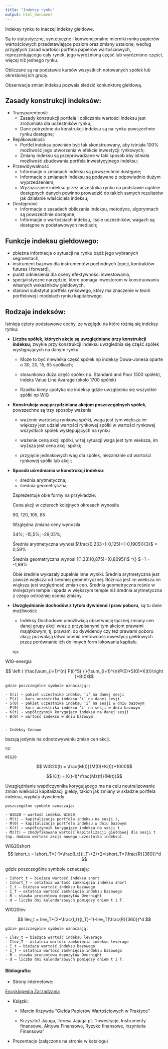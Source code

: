 ---
title: "Indeksy rynku"
output: html_document
---



Indeksy rynku to inaczej indeksy giełdowe.

Są to statystyczne, syntetyczne i konwencjonalne mierniki rynku papierów wartościowych przedstawiające poziom oraz zmiany ustalone, według przyjętych zasad wartości portfela papierów wartościowych, reprezentującego cały rynek, jego wyróżnioną część lub wyróżnione części, więcej niż jednego rynku.

Obliczane są na podstawie kursów wszystkich notowanych spółek lub określonej ich grupy. 

Obserwacja zmian indeksu pozwala śledzić koniunkturę giełdową.

## Zasady konstrukcji indeksów:##

- Transparentność
    - Zasady konstrukcji portfela i obliczania wartości indeksu jest zrozumiała dla uczestników rynku;
    - Dane potrzebne do konstrukcji indeksu są na rynku powszechnie rynku dostępne;

- Replikowalność
    - Portfel indeksu powinien być tak skonstruowany, aby istniała 100% możliwość jego utworzenia w efekcie inwestycji rynkowych;
    - Zmiany indeksu są przeprowadzane w taki sposób aby istniała możliwość zbudowania portfela inwestycyjnego indeksu;

- Przewidywalność
    - Informacje o zmianach indeksu są powszechnie dostępne;
    - Informacje o zmianach indeksu są podawane z odpowiednio dużym wyprzedzeniem;
    - Wyznaczanie indeksu przez uczestnika rynku na podstawie ogólnie dostępnych danych powinno prowadzić do takich samych rezultatów jak działanie właściciela indeksu;

- Dostępność
    - Informacje o zasadach obliczania indeksu, metodyce, algorytmach są powszechnie dostępne;
    - Informacje o wartościach indeksu, liście uczestników, wagach są dostępne w podstawowych mediach;

## Funkcje indeksu giełdowego:##


- zbieżna informacja o sytuacji na rynku bądź jego wybranych segmentach,
- instrument bazowy dla instrumentów pochodnych (opcji, kontraktów futures i forward),
- punkt odniesienia dla oceny efektywności inwestowania,
- specjalistyczne narzędzie, które pomaga inwestorom w konstruowaniu własnych wskaźników giełdowych,
- stanowi substytut portfela rynkowego, który ma znaczenie w teorii portfelowej i modelach rynku kapitałowego.


## Rodzaje indeksów:##

Istnieja cztery podstawowe cechy, ze względu na które różnią się indeksy rynku:

 - **Liczba spółek, których akcje są uwzględniane przy konstrukcji indeksu;**
  zwykle przy konstrukcji indeksu uwzglednia się część spółek występujących na danym rynku. 
  
    - Może to być niewielka część spółek np indeksy Dowa-Jonesa oparte o 30, 20, 15, 65 spółkach;
  
    - stosunkowo duża część spółek np. Standard and Poor (500 spółek), indeks Value Line Avarage (około 1700 spółek)
  
    - Rzadko kiedy spotyka się indeksy gdzie uwzględnia się wszystkie spółki np WIG
    
 - **Konstrukcja wag przydzielana akcjom poszczególnych spółek**, powszechne są trzy sposoby ważenia
  
    - ważenie wartością rynkową spółki, waga jest tym większa im większy jest udział wartości rynkowej spółki w wartości rynkowej wszystkich spółek występujących na rynku
    
    - ważenie ceną akcji spółki, w tej sytuacji waga jest tym wieksza, im wyższa jest cena akcji spółki;
    
    - przyjęcie jednakowych wag dla spółek, niezaleznie od wartości rynkowej spółki lub akcji;
    
 - **Sposób uśredniania w konstrukcji indeksu**:
  
    - średnia arytmetyczna;
    - średnia geometryczna;
    
    Zaprezentuje obie formy na przykładzie:
    
    Cena akcji w czterech kolejnych okresach wynosiła
    
    90, 120, 105, 85
    
    Względna zmiana ceny wynosiła 
    
    34%; -15,5%; -29,05%;
    
    Średnia arytmetyczna wynosi 
$\frac{0,233+(-0,125)+(-0,1905)}{3}$ = 0,59%
    
    Średnia geometryczna wynosi 
    [(1,33)(0,875)+(0,8095)]$ ^{\frac{1}{3}} $ -1 = -1,89%
    
    Obie średnie wykazały zupełnie inne wyniki. Średnia arytmetyczna jest zawsze większa od średniej geometrycznej. Różnica jest im wieksza im większa jest względność zmian cen. Średnia geometryczna rośnie w mniejszym tempie i spada w większym tempie niż średnia arytmetyczna z czego ostrożniej ocenia zmiany. 
    
 - **Uwzględnianie dochodów z tytułu dywidend i praw poboru**, są tu dwie możliwości:

    - Indeksy Dochodowe
  umożliwiają obserwację łącznej zmiany cen danej grupy akcji wraz z           przypisanymi tym akcjom prawami majątkowym, tj. prawami do dywidendy czy     też prawami poboru akcji; pozwalają łatwo ocenić rentowność inwestycji       giełdowych przez porównanie ich do innych form lokowania kapitału.

    np:

WIG-energia 

$$ \left ( \frac{\sum_{i=1}^{n} P(i)*S(i) }{\sum_{i=1}^{n}P(0)*S(0)*K(t)}\right )*B(0)$$
    
    gdzie poszczególne symbole oznaczają::

    - S(i) – pakiet uczestnika indeksu ‘i’ na danej sesji
    - P(i) - kurs uczestnika indeksu ‘i’ na danej sesji
    - S(0) - pakiet uczestnika indeksu ‘i’ na sesji w dniu bazowym
    - P(0) - kurs uczestnika indeksu ‘i’ na sesji w dniu bazowym
    - K(t) - współczynnik korygujący indeksu na danej sesji
    - B(0) – wartość indeksu w dniu bazowym


    - Indeksy Cenowe
bazują jedynie na odnotowywaniu zmian cen akcji.

    np:

    WIG20 
$$ WIG20(t) = \frac{M(t)}{M(0)*K(t)}*1000$$

$$ K(t) = K(t-1)*\frac{Mz(t)}{M(t)}$$

Uwzględnianie współczynnika korygującego ma na celu neutralizowanie zmian wielkości kapitalizacji giełdy, takich jak zmiany w składzie portfela indeksu, wypłaty dywidendy

    poszczególne symbole oznaczają:

    - WIG20 – wartość indeksu WIG20,
    - M(t) – kapitalizacja portfela indeksu na sesji t,
    - M(0) – kapitalizacja portfela indeksu w dniu bazowym
    - K(t) – współczynnik korygujący indeksu na sesji t
    - Mz(t) – zmodyfikowana wartość kapitalizacji giełdowej dla sesji t (np. dodana wartość akcji nowego uczestnika indeksu).


WIG20short
$$ Ishort_t = Ishort_T*(-1*\frac{I_t}{I_T}+2)+2*Ishort_T*(\frac{R}{360})*d $$

gdzie poszczególne symbole oznaczają:
  
    - Ishort_t – bieżąca wartość indeksu short
    - Ishort_T – ostatnia wartość zamknięcia indeksu short
    - I_t – bieżąca wartość indeksu bazowego
    - I_T – ostatnia wartość zamknięcia indeksu bazowego
    - R – stawka procentowa depozytów Overnight
    - d – liczba dni kalendarzowych pomiędzy dniem t i T.

WIG20lev
    
$$ Ilev_t = Ilev_T*(2*\frac{I_t}{I_T}-1)-Ilev_T(\frac{R}{360})*d $$

    gdzie poszczególne symbole oznaczają:
  
    - Ilev_t – bieżąca wartość indeksu leverage
    - Ilev_T – ostatnia wartość zamknięcia indeksu leverage
    - I_t – bieżąca wartość indeksu bazowego
    - I_T – ostatnia wartość zamknięcia indeksu bazowego
    - R – stawka procentowa depozytów Overnight
    - d – liczba dni kalendarzowych pomiędzy dniem t i T.
    
    

#### Bibliografia: ####

 - Strony internetowe: 
 
 [Encyklopedia Zarzadzania](http://mfiles.pl/pl/index.php/Indeks_gie%C5%82dowy)
 
 - Ksiązki:
 
    - Marcin Krzywda "Giełda Papierów Wartościowych w Praktyce"
   
    - Krzysztof Jajuga, Teresa Jajuga pt. "Inwestycje, Instrumenty finansowe, Aktywa Finansowe, Ryzyko finansowe, Inzynieria Finansowa"

 - Prezentacje (załączone na stronie w katalogu)
